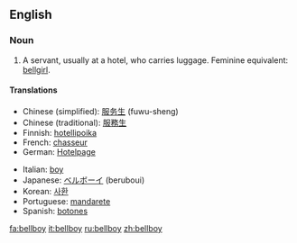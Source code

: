 ==English==

===Noun===
{{en-noun}}

#A servant, usually at a hotel, who carries luggage.  Feminine equivalent: [[bellgirl]].

====Translations====
{{top}}
*Chinese (simplified): [[服务生]] (fuwu-sheng)
*Chinese (traditional): [[服務生]]
*Finnish: [[hotellipoika]]
*French: [[chasseur]]
*German: [[Hotelpage]]
{{mid}}
*Italian: [[boy]] {{m}}
*Japanese: [[ベルボーイ]] (beruboui)
*Korean: [[사환]]
*Portuguese: [[mandarete]]
*Spanish: [[botones]]
{{bottom}}

[[fa:bellboy]]
[[it:bellboy]]
[[ru:bellboy]]
[[zh:bellboy]]